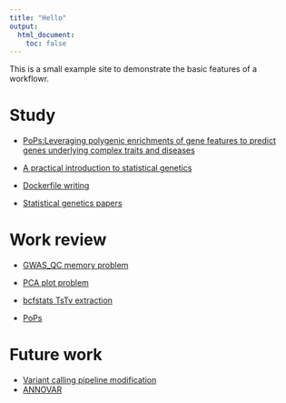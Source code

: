 ```yaml
---
title: "Hello"
output:
  html_document:
    toc: false
---
```


This is a small example site to demonstrate the basic features of a workflowr.

# Study

  * [PoPs:Leveraging polygenic enrichments of gene features to predict genes underlying complex traits and diseases](https://doi.org/10.1101/2020.09.08.20190561)

  * [A practical introduction to statistical genetics](https://rawgit.com/uqrmaie1/statgen_equations/master/statgen_equations.html)

  * [Dockerfile writing](https://github.com/cumc/bioworkflows/blob/master/GWAS/lmm.dockerfile)

  * [Statistical genetics papers](http://statgen.us/lab-wiki/learning_center/statgen-papers#introductory)

# Work review

  * [GWAS_QC memory problem](https://github.com/UxxUnet/prototype/blob/main/GWAS_QC_Rmem.ipynb)

  * [PCA plot problem](https://github.com/UxxUnet/prototype/blob/main/PCA_plot_problem.ipynb)

  * [bcfstats TsTv extraction](https://github.com/UxxUnet/prototype/blob/main/bcfstatsextract.ipynb)

  * [PoPs](https://github.com/UxxUnet/prototype/blob/main/bcfstatsextract.ipynb)

# Future work

  * [Variant calling pipeline modification](https://github.com/cumc/bioworkflows/blob/master/variant-calling/gatk_joint_calling.ipynb)   
  * [ANNOVAR](https://annovar.openbioinformatics.org/en/latest/)